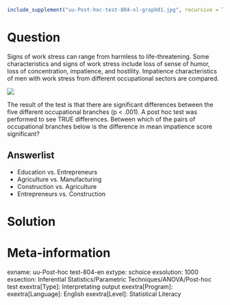 ```r
include_supplement("uu-Post-hoc-test-804-nl-graph01.jpg", recursive = TRUE)
```
Question
========
Signs of work stress can range from harmless to life-threatening. Some characteristics and signs of work stress include loss of sense of humor, loss of concentration, impatience, and hostility. Impatience characteristics of men with work stress from different occupational sectors are compared. 

![](uu-Post-hoc-test-804-nl-graph01.jpg)

The result of the test is that there are significant differences between the five different occupational branches (p < .001). A post hoc test was performed to see TRUE differences. Between which of the pairs of occupational branches below is the difference in mean impatience score significant?

Answerlist
----------
* Education vs. Entrepreneurs
* Agriculture vs. Manufacturing
* Construction vs. Agriculture
* Entrepreneurs vs. Construction


Solution
========

Meta-information
================
exname: uu-Post-hoc test-804-en
extype: schoice
exsolution: 1000
exsection: Inferential Statistics/Parametric Techniques/ANOVA/Post-hoc test
exextra[Type]: Interpretating output
exextra[Program]: 
exextra[Language]: English
exextra[Level]: Statistical Literacy